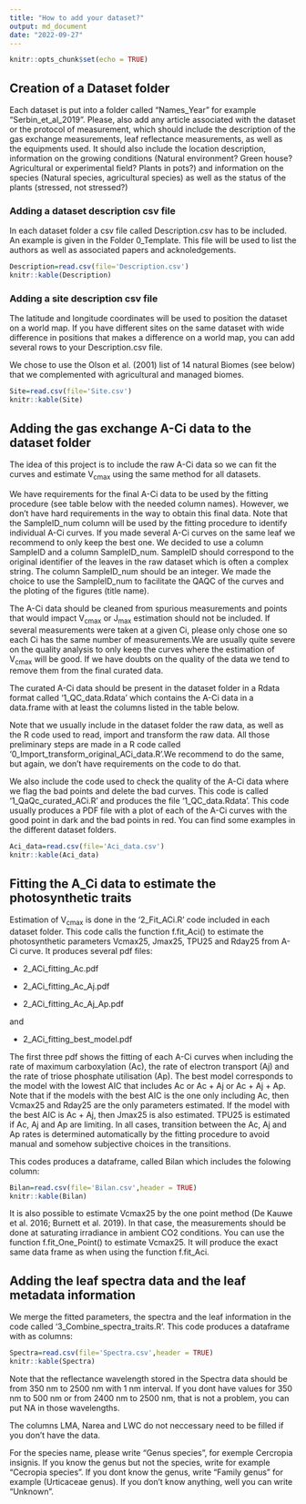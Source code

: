 ```yaml
---
title: "How to add your dataset?"
output: md_document
date: "2022-09-27"
---
```


```r
knitr::opts_chunk$set(echo = TRUE)
```

## Creation of a Dataset folder

Each dataset is put into a folder called "Names_Year" for example "Serbin_et_al_2019". 
Please, also add any article associated with the dataset or the protocol of measurement, which should include the description of the gas exchange measurements, leaf reflectance measurements, as well as the equipments used. It should also include the location description, information on the growing conditions (Natural environment? Green house? Agricultural or experimental field? Plants in pots?) and information on the species (Natural species, agricultural species) as well as the status of the plants (stressed, not stressed?)

### Adding a dataset description csv file

In each dataset folder a csv file called Description.csv has to be included. 
An example is given in the Folder 0_Template. This file will be used to list the authors as well as associated papers and acknoledgements.

```r
Description=read.csv(file='Description.csv')
knitr::kable(Description)
```

### Adding a site description csv file

The latitude and longitude coordinates will be used to position the dataset on a world map.
If you have different sites on the same dataset with wide difference in positions that makes a difference on a world map, you can add several rows to your Description.csv file.

We chose to use the Olson et al. (2001) list of 14 natural Biomes (see below) that we complemented with agricultural and managed biomes. 

```r
Site=read.csv(file='Site.csv')
knitr::kable(Site)
```



## Adding the gas exchange A-Ci data to the dataset folder

The idea of this project is to include the raw A-Ci data so we can fit the curves and estimate V<sub>cmax</sub> using the same method for all datasets.

We have requirements for the final A-Ci data to be used by the fitting procedure (see table below with the needed column names). However, we don't have hard requirements in the way to obtain this final data. Note that the SampleID_num column will be used by the fitting procedure to identify individual A-Ci curves. If you made several A-Ci curves on the same leaf we recommend to only keep the best one. We decided to use a column SampleID and a column SampleID_num. SampleID should correspond to the original identifier of the leaves in the raw dataset which is often a complex string. The column SampleID_num should be an integer. We made the choice to use the SampleID_num to facilitate the QAQC of the curves and the ploting of the figures (title name). 

The A-Ci data should be cleaned from spurious measurements and points that would impact V<sub>cmax</sub> or J<sub>max</sub> estimation should not be included. If several measurements were taken at a given Ci, please only chose one so each Ci has the same number of measurements.We are usually quite severe on the quality analysis to only keep the curves where the estimation of V<sub>cmax</sub> will be good. If we have doubts on the quality of the data we tend to remove them from the final curated data.

The curated A-Ci data should be present in the dataset folder in a Rdata format called '1_QC_data.Rdata' which contains the A-Ci data in a data.frame with at least the columns listed in the table below.

Note that we usually include in the dataset folder the raw data, as well as the R code used to read, import and transform the raw data. All those preliminary steps are made in a R code called '0_Import_transform_original_ACi_data.R'.We recommend to do the same, but again, we don't have requirements on the code to do that.

We also include the code used to check the quality of the A-Ci data where we flag the bad points and delete the bad curves. This code is called '1_QaQc_curated_ACi.R' and produces the file '1_QC_data.Rdata'. This code usually produces a PDF file with a plot of each of the A-Ci curves with the good point in dark and the bad points in red. You can find some examples in the different dataset folders.



```r
Aci_data=read.csv(file='Aci_data.csv')
knitr::kable(Aci_data)
```



## Fitting the A_Ci data to estimate the photosynthetic traits

Estimation of V<sub>cmax</sub> is done in the '2_Fit_ACi.R' code included in each dataset folder.
This code calls the function f.fit_Aci() to estimate the photosynthetic parameters Vcmax25, Jmax25, TPU25 and Rday25 from A-Ci curve.  It produces several pdf files:

-   2_ACi_fitting_Ac.pdf

-   2_ACi_fitting_Ac_Aj.pdf

-   2_ACi_fitting_Ac_Aj_Ap.pdf

and

-   2_ACi_fitting_best_model.pdf

The first three pdf shows the fitting of each A-Ci curves when including the rate of maximum carboxylation (Ac), the rate of electron transport (Aj) and the rate of triose phosphate utilisation (Ap). The best model corresponds to the model with the lowest AIC that includes Ac or Ac + Aj or Ac + Aj + Ap. Note that if the models with the best AIC is the one only including Ac, then Vcmax25 and Rday25 are the only parameters estimated. If the model with the best AIC is Ac + Aj, then Jmax25 is also estimated. TPU25 is estimated if Ac, Aj and Ap are limiting. In all cases, transition between the Ac, Aj and Ap rates is determined automatically by the fitting procedure to avoid manual and somehow subjective choices in the transitions.

This codes produces a dataframe, called Bilan which includes the folowing column: 

```r
Bilan=read.csv(file='Bilan.csv',header = TRUE)
knitr::kable(Bilan)
```
It is also possible to estimate Vcmax25 by the one point method (De Kauwe et al. 2016; Burnett et al. 2019).
In that case, the measurements should be done at saturating irradiance in ambient CO2 conditions. You can use the function f.fit_One_Point() to estimate Vcmax25. It will produce the exact same data frame as when using the function f.fit_Aci.

## Adding the leaf spectra data and the leaf metadata information


We merge the fitted parameters, the spectra and the leaf information in the code called '3_Combine_spectra_traits.R'.
This code produces a dataframe with as columns:


```r
Spectra=read.csv(file='Spectra.csv',header = TRUE)
knitr::kable(Spectra)
```

Note that the reflectance wavelength stored in the Spectra data should be from 350 nm to 2500 nm with 1 nm interval.
If you dont have values for 350 nm to 500 nm or from 2400 nm to 2500 nm, that is not a problem, you can put NA in those wavelengths. 

The columns LMA, Narea and LWC do not neccessary need to be filled if you don't have the data. 

For the species name, please write "Genus species", for exemple Cercropia insignis. If you know the genus but not the species, write for example "Cecropia species". If you dont know the genus, write "Family genus" for example (Urticaceae genus). If you don't know anything, well you can write "Unknown".

